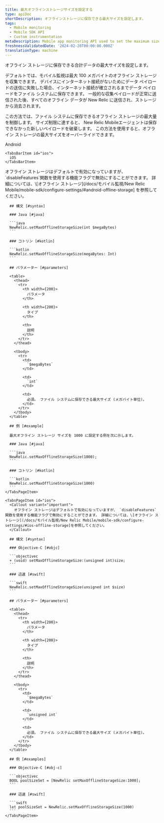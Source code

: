 ```yaml
---
title: 最大オフラインストレージサイズを設定する
type: apiDoc
shortDescription: オフラインストレージに保存できる最大サイズを設定します。
tags:
  - Mobile monitoring
  - Mobile SDK API
  - Custom instrumentation
metaDescription: Mobile app monitoring API used to set the maximum size of offline storage.
freshnessValidatedDate: '2024-02-28T00:00:00.000Z'
translationType: machine
---
```


オフライン ストレージに保存できる合計データの最大サイズを設定します。

デフォルトでは、モバイル監視は最大 100 メガバイトのオフライン ストレージを収集できます。 デバイスにインターネット接続がないためにデータ ペイロードの送信に失敗した場合、インターネット接続が確立されるまでデータ ペイロードをファイル システムに保存できます。 一般的な収集ペイロードが正常に送信された後、すべてのオフライン データが New Relic に送信され、ストレージから消去されます。

この方法では、ファイル システムに保存できるオフライン ストレージの最大量を制御します。 サイズ制限に達すると、 New Relic Mobileエージェントは保存できなかった新しいペイロードを破棄します。 この方法を使用すると、オフライン ストレージの最大サイズをオーバーライドできます。

<Tabs>
  <TabsBar>
    <TabsBarItem id="android">
      Android
    </TabsBarItem>

    <TabsBarItem id="ios">
      iOS
    </TabsBarItem>
  </TabsBar>

  <TabsPages>
    <TabsPageItem id="android">
      <Callout variant="important">
        オフライン ストレージはデフォルトで有効になっていますが、 `disableFeatures`関数を使用する機能フラグで無効にすることができます。 詳細については、\[オフライン ストレージ](/docs/モバイル監視/New Relic Mobile/mobile-sdk/configure-settings/#android-offline-storage] を参照してください。
      </Callout>

      ## 構文 [#syntax]

      ### Java [#java]

      ```java
      NewRelic.setMaxOfflineStorageSize(int $megaBytes)
      ```

      ### コトリン [#kotlin]

      ```kotlin
      NewRelic.setMaxOfflineStorageSize(megaBytes: Int)
      ```

      ## パラメーター [#parameters]

      <table>
        <thead>
          <tr>
            <th width={200}>
              パラメータ
            </th>

            <th width={200}>
              タイプ
            </th>

            <th>
              説明
            </th>
          </tr>
        </thead>

        <tbody>
          <tr>
            <td>
              `$megaBytes`
            </td>

            <td>
              `int`
            </td>

            <td>
              必須。 ファイル システムに保存できる最大サイズ (メガバイト単位)。
            </td>
          </tr>
        </tbody>
      </table>

      ## 例 [#example]

      最大オフライン ストレージ サイズを 1000 に設定する例を次に示します。

      ### Java [#java]

      ```java
      NewRelic.setMaxOfflineStorageSize(1000);
      ```

      ### コトリン [#kotlin]

      ```kotlin
      NewRelic.setMaxOfflineStorageSize(1000)
      ```
    </TabsPageItem>

    <TabsPageItem id="ios">
      <Callout variant="important">
        オフライン ストレージはデフォルトで有効になっていますが、 `disableFeatures`関数を使用する機能フラグで無効にすることができます。 詳細については、\[オフライン ストレージ](/docs/モバイル監視/New Relic Mobile/mobile-sdk/configure-settings/#ios-offline-storage]を参照してください。
      </Callout>

      ## 構文 [#syntax]

      ### Objective-C [#objc]

      ```objectivec
      + (void) setMaxOfflineStorageSize:(unsigned int)size;
      ```

      ### 迅速 [#swift]

      ```swift
      NewRelic.setMaxOfflineStorageSize(unsigned int $size)
      ```

      ## パラメーター [#parameters]

      <table>
        <thead>
          <tr>
            <th width={200}>
              パラメータ
            </th>

            <th width={200}>
              タイプ
            </th>

            <th>
              説明
            </th>
          </tr>
        </thead>

        <tbody>
          <tr>
            <td>
              `$megaBytes`
            </td>

            <td>
              `unsigned int`
            </td>

            <td>
              必須。 ファイル システムに保存できる最大サイズ (メガバイト単位)。
            </td>
          </tr>
        </tbody>
      </table>

      ## 例 [#examples]

      ### Objective-C [#obj-c]

      ```objectivec
      BOOL poolSizeSet = [NewRelic setMaxOfflineStorageSize:1000];
      ```

      ### 迅速 [#swift]

      ```swift
      let poolSizeSet = NewRelic.setMaxOfflineStorageSize(1000)
      ```
    </TabsPageItem>
  </TabsPages>
</Tabs>
